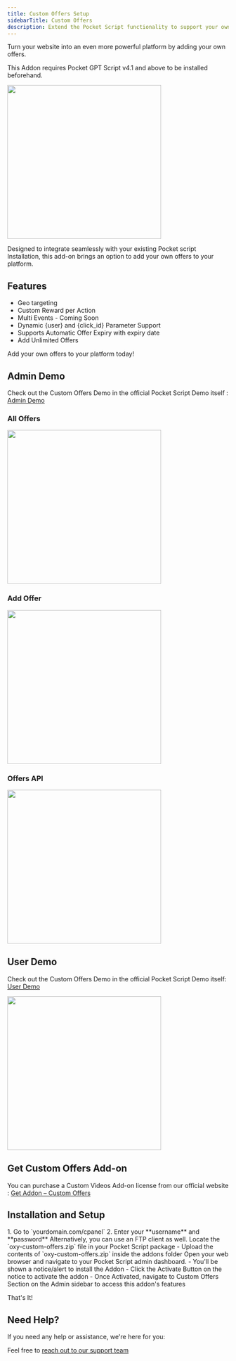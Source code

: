 ```yaml
---
title: Custom Offers Setup
sidebarTitle: Custom Offers
description: Extend the Pocket Script functionality to support your own/custom Offers feature
---
```


Turn your website into an even more powerful platform by adding your own offers.

This Addon requires Pocket GPT Script v4.1 and above to be installed beforehand.

<img height="350" src="/images/add-on-custom-offers-inline.png" />

Designed to integrate seamlessly with your existing Pocket script Installation, this add-on brings an option to add your own offers to your platform.

## Features
- Geo targeting
- Custom Reward per Action
- Multi Events - Coming Soon
- Dynamic {user} and {click_id} Parameter Support 
- Supports Automatic Offer Expiry with expiry date
- Add Unlimited Offers

Add your own offers to your platform today!

## Admin Demo

Check out the Custom Offers Demo in the official Pocket Script Demo itself : [Admin Demo](https://pocket.droidoxy.com/admin/custom-offers.php)

### All Offers
<img height="350" src="/images/add-on-co-admin-1.png" />

### Add Offer
<img height="350" src="/images/add-on-co-admin-2.png" />

### Offers API
<img height="350" src="/images/add-on-co-admin-3.png" />


## User Demo

Check out the Custom Offers Demo in the official Pocket Script Demo itself: [User Demo](https://pocket.droidoxy.com/dashboard/index.php)

<img height="350" src="/images/add-on-co-user-1.png" />

## Get Custom Offers Add-on

You can purchase a Custom Videos Add-on license from our official website : [Get Addon – Custom Offers](https://www.droidoxy.com/item/custom-offers/)

## Installation and Setup

<Steps>
  <Step title="Log in to your Hosting/cPanel">
    1. Go to `yourdomain.com/cpanel`
    2. Enter your **username** and **password**
    Alternatively, you can use an FTP client as well.
  </Step>

  <Step title="Upload the Files">
    Locate the `oxy-custom-offers.zip` file in your Pocket Script package
      - Upload the contents of `oxy-custom-offers.zip` inside the addons folder
  </Step>

  <Step title="Log in to Pocket Admin Interface">
    Open your web browser and navigate to your Pocket Script admin dashboard.
      - You'll be shown a notice/alert to install the Addon
      - Click the Activate Button on the notice to activate the addon
      - Once Activated, navigate to Custom Offers Section on the Admin sidebar to access this addon's features
  </Step>
</Steps>

That's It!

## Need Help?

If you need any help or assistance, we're here for you:

Feel free to [reach out to our support team](https://droidoxy.com/support/)

